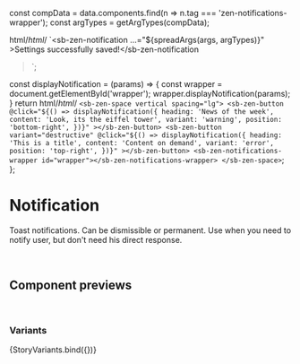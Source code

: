 
const compData = data.components.find(n => n.tag === 'zen-notifications-wrapper');
const argTypes = getArgTypes(compData);

<Meta title="Notifications/Notification Wrapper" component="zen-notifications-wrapper" argTypes={argTypes} />

  html/*html*/ `<sb-zen-notification ...="${spreadArgs(args, argTypes)}"
    >Settings successfully saved!</sb-zen-notification
  >`;

  const displayNotification = (params) => {
    const wrapper = document.getElementById('wrapper');
    wrapper.displayNotification(params);
  }
  return html/*html*/ `
    <sb-zen-space vertical spacing="lg">
      <sb-zen-button
        @click="${() =>
          displayNotification({
            heading: 'News of the week',
            content: 'Look, its the eiffel tower',
            variant: 'warning',
            position: 'bottom-right',
          })}"
      ></sb-zen-button>
      <sb-zen-button
        variant="destructive"
        @click="${() =>
          displayNotification({
            heading: 'This is a title',
            content: 'Content on demand',
            variant: 'error',
            position: 'top-right',
          })}"
      ></sb-zen-button>
      <sb-zen-notifications-wrapper id="wrapper"></sb-zen-notifications-wrapper>
    </sb-zen-space>
  `;
};

# Notification

Toast notifications. Can be dismissible or permanent.
Use when you need to notify user, but don't need his direct response.

<br />

## Component previews

<br />

### Variants

<Canvas>
  <Story name="variants">{StoryVariants.bind({})}</Story>
</Canvas>
